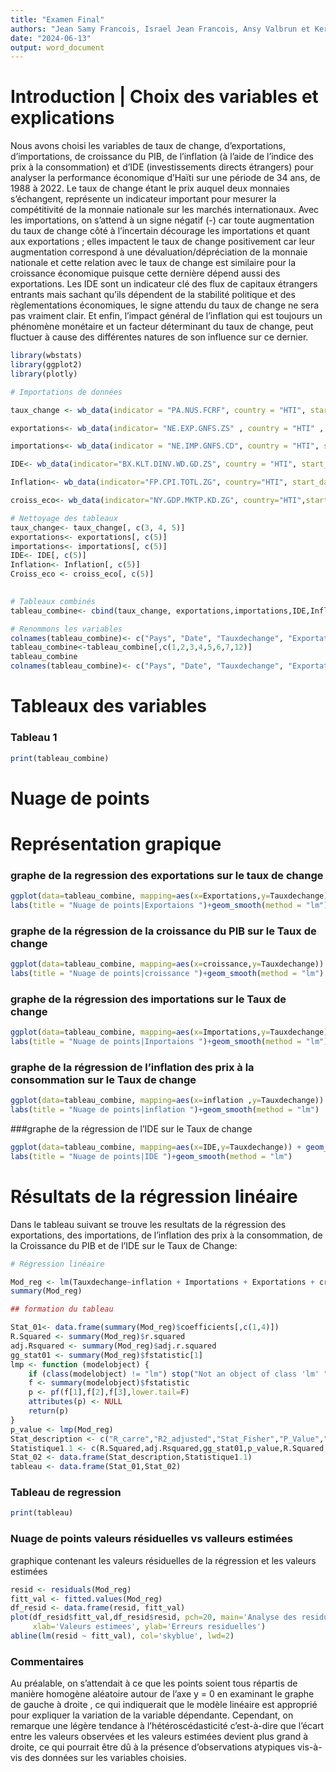 ```yaml
---
title: "Examen Final"
authors: "Jean Samy Francois, Israel Jean Francois, Ansy Valbrun et Kervens Delva"
date: "2024-06-13"
output: word_document 
---
```


# Introduction | Choix des variables et explications

Nous avons choisi les variables de taux de change, d'exportations, d'importations, de croissance du PIB, de l'inflation (à l'aide de l'indice des prix à la consommation) et d'IDE (investissements directs étrangers) pour analyser la performance économique d'Haïti sur une période de 34 ans, de 1988 à 2022. Le taux de change étant le prix auquel deux monnaies s’échangent, représente un indicateur important pour mesurer la compétitivité de la monnaie nationale sur les marchés internationaux. Avec les importations, on s’attend à un signe négatif (-) car toute augmentation du taux de change côté à l’incertain décourage les importations et quant aux exportations ; elles impactent le taux de change positivement car leur augmentation correspond à une dévaluation/dépréciation de la monnaie nationale et cette relation avec le taux de change est similaire pour la croissance économique puisque cette dernière dépend aussi des exportations. Les IDE sont un indicateur clé des flux de capitaux étrangers entrants mais sachant qu'ils dépendent de la stabilité politique et des règlementations économiques, le signe attendu du taux de change ne sera pas vraiment clair. Et enfin, l’impact général de l’inflation qui est toujours un phénomène monétaire et un facteur déterminant du taux de change, peut fluctuer à cause des différentes natures de son influence sur ce dernier.

```r
library(wbstats)
library(ggplot2)
library(plotly)
```


```r
# Importations de données

taux_change <- wb_data(indicator = "PA.NUS.FCRF", country = "HTI", start_date = 1988, end_date = 2022)

exportations<- wb_data(indicator= "NE.EXP.GNFS.ZS" , country = "HTI" , start_date = 1988, end_date = 2022)

importations<- wb_data(indicator = "NE.IMP.GNFS.CD", country = "HTI", start_date = 1988, end_date = 2022)

IDE<- wb_data(indicator="BX.KLT.DINV.WD.GD.ZS", country = "HTI", start_date= 1988, end_date = 2022)

Inflation<- wb_data(indicator="FP.CPI.TOTL.ZG", country="HTI", start_date= 1988, end_date = 2022)

croiss_eco<- wb_data(indicator="NY.GDP.MKTP.KD.ZG", country="HTI",start_date= 1988, end_date = 2022)  

# Nettoyage des tableaux
taux_change<- taux_change[, c(3, 4, 5)]
exportations<- exportations[, c(5)]
importations<- importations[, c(5)]
IDE<- IDE[, c(5)]
Inflation<- Inflation[, c(5)]
Croiss_eco <- croiss_eco[, c(5)]  

  
# Tableaux combinés
tableau_combine<- cbind(taux_change, exportations,importations,IDE,Inflation,croiss_eco)

# Renommons les variables
colnames(tableau_combine)<- c("Pays", "Date", "Tauxdechange", "Exportations", "Importations", "IDE","taux d'inflation","croissance economique")
tableau_combine<-tableau_combine[,c(1,2,3,4,5,6,7,12)]
tableau_combine
colnames(tableau_combine)<- c("Pays", "Date", "Tauxdechange", "Exportations", "Importations", "IDE","inflation","croissance")

```

Tableaux des variables
===============================================================================

### Tableau 1

```r
print(tableau_combine)

```






Nuage de points
=====================================================

# Représentation grapique

### graphe de la regression des exportations sur le taux de change

```r
ggplot(data=tableau_combine, mapping=aes(x=Exportations,y=Tauxdechange)) + geom_point(color="navy")+
labs(title = "Nuage de points|Exportaions ")+geom_smooth(method = "lm")
```

### graphe de la régression de la croissance du PIB sur le Taux de change

```r
ggplot(data=tableau_combine, mapping=aes(x=croissance,y=Tauxdechange)) + geom_point(color="aquamarine")+
labs(title = "Nuage de points|croissance ")+geom_smooth(method = "lm")

```

### graphe de la régression des importations sur le Taux de change

```r
ggplot(data=tableau_combine, mapping=aes(x=Importations,y=Tauxdechange)) + geom_point(color="orange")+
labs(title = "Nuage de points|Inportaions ")+geom_smooth(method = "lm")
```

### graphe de la régression de l'inflation des prix à la consommation sur le Taux de change

```r
ggplot(data=tableau_combine, mapping=aes(x=inflation ,y=Tauxdechange)) + geom_point(color="palegreen")+
labs(title = "Nuage de points|inflation ")+geom_smooth(method = "lm")
```

###graphe de la régression de l'IDE sur le Taux de change

```r
ggplot(data=tableau_combine, mapping=aes(x=IDE,y=Tauxdechange)) + geom_point(color="gold")+
labs(title = "Nuage de points|IDE ")+geom_smooth(method = "lm")

```

# Résultats de la régression linéaire

Dans le tableau suivant se trouve les resultats de la régression des exportations, des importations, de l'inflation des prix à la consommation, de la Croissance du PIB et de l'IDE sur le Taux de Change:

```r
# Régression linéaire 

Mod_reg <- lm(Tauxdechange~inflation + Importations + Exportations + croissance + IDE, data = tableau_combine)
summary(Mod_reg)

## formation du tableau

Stat_01<- data.frame(summary(Mod_reg)$coefficients[,c(1,4)])
R.Squared <- summary(Mod_reg)$r.squared
adj.Rsquared <- summary(Mod_reg)$adj.r.squared
gg_stat01 <- summary(Mod_reg)$fstatistic[1]
lmp <- function (modelobject) {
    if (class(modelobject) != "lm") stop("Not an object of class 'lm' ")
    f <- summary(modelobject)$fstatistic
    p <- pf(f[1],f[2],f[3],lower.tail=F)
    attributes(p) <- NULL
    return(p)
}
p_value <- lmp(Mod_reg)
Stat_description <- c("R_carre","R2_adjusted","Stat_Fisher","P_Value","R_carre","R2_adjusted")
Statistique1.1 <- c(R.Squared,adj.Rsquared,gg_stat01,p_value,R.Squared,adj.Rsquared)
Stat_02 <- data.frame(Stat_description,Statistique1.1)
tableau <- data.frame(Stat_01,Stat_02) 
```

### Tableau de regression

```r
print(tableau)
```


### Nuage de points valeurs résiduelles vs valleurs estimées

graphique contenant les valeurs résiduelles de la régression et les valeurs estimées

```r
resid <- residuals(Mod_reg)
fitt_val <- fitted.values(Mod_reg)
df_resid <- data.frame(resid, fitt_val)
plot(df_resid$fitt_val,df_resid$resid, pch=20, main='Analyse des residus',
     xlab='Valeurs estimees', ylab='Erreurs residuelles')
abline(lm(resid ~ fitt_val), col='skyblue', lwd=2)
```

### Commentaires

Au préalable, on s’attendait à ce que les points soient tous répartis de manière homogène aléatoire autour de l'axe y = 0 en examinant le graphe de gauche à droite , ce qui indiquerait que le modèle linéaire est approprié pour expliquer la variation de la variable dépendante. Cependant, on remarque une légère tendance à l'hétéroscédasticité c'est-à-dire que l’écart entre les valeurs observées et les valeurs estimées devient plus grand à droite, ce qui pourrait être dû à la présence d'observations atypiques vis-à-vis des données sur les variables choisies.
